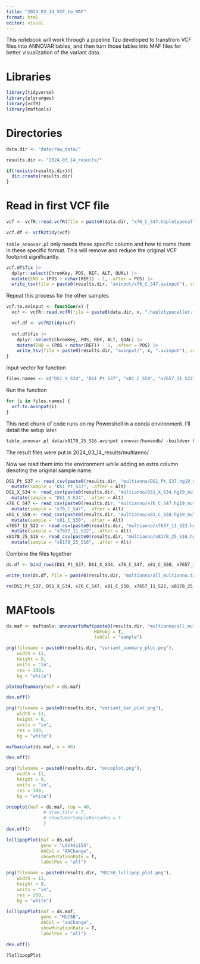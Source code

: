 ---
title: "2024_03_14_VCF_to_MAF"
format: html
editor: visual
---

This notebook will work through a pipeline Tzu developed to transfrom VCF files into ANNOVAR tables, and then turn those tables into MAF files for better visualization of the variant data.

# Libraries

```{r}
library(tidyverse)
library(plyranges)
library(vcfR)
library(maftools)
```

# Directories

```{r}
data.dir <- "data/raw_data/"

results.dir <- "2024_03_14_results/"

if(!exists(results.dir)){
  dir.create(results.dir)
}
```

# Read in first VCF file

```{r}
vcf <- vcfR::read.vcfR(file = paste0(data.dir, "x76_C_S47.haplotypecaller.filtered_snpEff.ann.vcf"))

vcf.df <- vcfR2tidy(vcf)
```

`table_annovar.pl` only needs these specific column and how to name them in these specific format. This will remove and reduce the original VCF footprint significantly.

```{r}
vcf.df$fix |> 
  dplyr::select(ChromKey, POS, REF, ALT, QUAL) |> 
  mutate(END = (POS + nchar(REF)) - 1, .after = POS) |> 
  write_tsv(file = paste0(results.dir, "avinput/x76_C_S47.avinput"), col_names = F)
```

Repeat this process for the other samples

```{r}
vcf.to.avinput <- function(x) {
  vcf <- vcfR::read.vcfR(file = paste0(data.dir, x, ".haplotypecaller.filtered_snpEff.ann.vcf"))

  vcf.df <- vcfR2tidy(vcf)
  
  vcf.df$fix |> 
    dplyr::select(ChromKey, POS, REF, ALT, QUAL) |> 
    mutate(END = (POS + nchar(REF)) - 1, .after = POS) |> 
    write_tsv(file = paste0(results.dir, "avinput/", x, ".avinput"), col_names = F)
}
```

Input vector for function

```{r}
files.names <- c("DS1_X_S34", "DS1_Pt_S37", "x81_C_S50", "x7657_11_S22", "x8178_25_S16")
```

Run the function

```{r}
for (i in files.names) {
  vcf.to.avinput(i)
}
```

This next chunk of code runs on my Powershell in a conda environment. I'll detail the setup later.

```{perl}
table_annovar.pl data/x8178_25_S16.avinput annovar/humandb/ -buildver hg19 -out results/x8178_25_S16 -remove -protocol refGene,cytoBand,exac03,avsnp147,dbnsfp30a -operation gx,r,f,f,f -nastring . -csvout -polish -xref annovar/example/gene_xref.txt
```

The result files were put in 2024_03_14_results/multianno/

Now we read them into the environment while adding an extra column denoting the original sample name.

```{r}
DS1_Pt_S37 <- read_csv(paste0(results.dir, "multianno/DS1_Pt_S37.hg19_multianno.csv")) |> 
  mutate(sample = "DS1_Pt_S37", .after = Alt)
DS1_X_S34 <- read_csv(paste0(results.dir, "multianno/DS1_X_S34.hg19_multianno.csv")) |> 
  mutate(sample = "DS1_X_S34", .after = Alt)
x76_C_S47 <- read_csv(paste0(results.dir, "multianno/x76_C_S47.hg19_multianno.csv")) |> 
  mutate(sample = "x76_C_S47", .after = Alt)
x81_C_S50 <- read_csv(paste0(results.dir, "multianno/x81_C_S50.hg19_multianno.csv")) |> 
  mutate(sample = "x81_C_S50", .after = Alt)
x7657_11_S22 <- read_csv(paste0(results.dir, "multianno/x7657_11_S22.hg19_multianno.csv")) |> 
  mutate(sample = "x7657_11_S22", .after = Alt)
x8178_25_S16 <- read_csv(paste0(results.dir, "multianno/x8178_25_S16.hg19_multianno.csv")) |> 
  mutate(sample = "x8178_25_S16", .after = Alt)
```

Combine the files together

```{r}
ds.df <- bind_rows(DS1_Pt_S37, DS1_X_S34, x76_C_S47, x81_C_S50, x7657_11_S22, x8178_25_S16)

write_tsv(ds.df, file = paste0(results.dir, "multianno/all_multianno.txt"))

rm(DS1_Pt_S37, DS1_X_S34, x76_C_S47, x81_C_S50, x7657_11_S22, x8178_25_S16, ds.df)
```

# MAFtools

```{r}
ds.maf <- maftools::annovarToMaf(paste0(results.dir, "multianno/all_multianno.txt"),
                                 MAFobj = T,
                                 tsbCol = "sample")
```

```{r, fig.height=10}
png(filename = paste0(results.dir, "variant_summary_plot.png"),
    width = 11,
    height = 8,
    units = "in",
    res = 300,
    bg = "white")

plotmafSummary(maf = ds.maf)

dev.off()
```

```{r}
png(filename = paste0(results.dir, "variant_bar_plot.png"),
    width = 11,
    height = 8,
    units = "in",
    res = 300,
    bg = "white")

mafbarplot(ds.maf, n = 40)

dev.off()
```

```{r}
png(filename = paste0(results.dir, "oncoplot.png"),
    width = 11,
    height = 8,
    units = "in",
    res = 300,
    bg = "white")

oncoplot(maf = ds.maf, top = 40,
              # draw_titv = T,
              # showTumorSampleBarcodes = T
              )
dev.off()
```

```{r}
lollipopPlot(maf = ds.maf,
             gene = "LOC441155",
             AACol = "AAChange",
             showMutationRate = T,
             labelPos = "all")
```

```{r}
png(filename = paste0(results.dir, "MUC5B_lollipop_plot.png"),
    width = 11,
    height = 8,
    units = "in",
    res = 300,
    bg = "white")

lollipopPlot(maf = ds.maf,
             gene = "MUC5B",
             AACol = "aaChange",
             showMutationRate = T,
             labelPos = "all")

dev.off()
```

```{r}
?lollipopPlot
```
